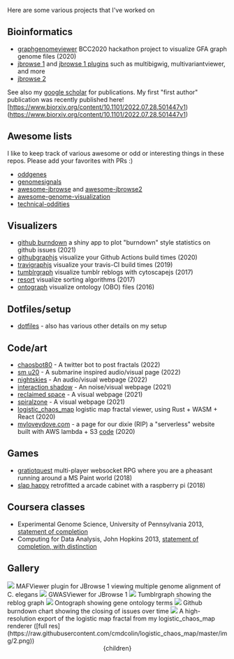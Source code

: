 


Here are some various projects that I've worked on




## Bioinformatics

- [graphgenomeviewer](https://cmdcolin.github.io/graphgenomeviewer) BCC2020 hackathon project to visualize GFA graph genome files (2020)
- [jbrowse 1](https://github.com/gmod/jbrowse) and [jbrowse 1 plugins](https://gmod.github.io/jbrowse-registry) such as multibigwig, multivariantviewer, and more
- [jbrowse 2](https://github.com/gmod/jbrowse-components) 

See also my [google scholar](https://scholar.google.com/citations?view_op=list_works&hl=en&user=--FwzsgAAAAJ) for publications. My first "first author" publication was recently published here! [https://www.biorxiv.org/content/10.1101/2022.07.28.501447v1)(https://www.biorxiv.org/content/10.1101/2022.07.28.501447v1)

## Awesome lists

I like to keep track of various awesome or odd or interesting things in these
repos. Please add your favorites with PRs :)

- [oddgenes](https://github.com/cmdcolin/oddgenes)
- [genomesignals](https://github.com/cmdcolin/genomesignals)
- [awesome-jbrowse](https://github.com/cmdcolin/awesome-jbrowse) and [awesome-jbrowse2](https://github.com/cmdcolin/awesome-jbrowse2)
- [awesome-genome-visualization](https://github.com/cmdcolin/awesome-genome-visualization)
- [technical-oddities](https://github.com/cmdcolin/technical_oddities)


## Visualizers

- [github burndown](https://colindiesh.shinyapps.io/github_burndown/) a shiny app to plot "burndown" style statistics on github issues (2021)
- [githubgraphjs](https://cmdcolin.github.io/githubgraphjs) visualize your Github Actions build times (2020)
- [travigraphjs](https://cmdcolin.github.io/travigraphjs) visualize your travis-CI build times (2019)
- [tumblrgraph](http://cmdcolin.github.io/tumblrgraph2/) visualize tumblr reblogs with cytoscapejs (2017)
- [resort](https://cmdcolin.github.io/resort/qs.html) visualize sorting algorithms (2017)
- [ontograph](https://elsiklab.github.io/ontograph/) visualize ontology (OBO) files (2016)

## Dotfiles/setup


- [dotfiles](https://github.com/cmdcolin/dotfiles/) - also has various other details on my setup



## Code/art

- [chaosbot80](https://github.com/twitter_fractal_bot) - A twitter bot to post fractals (2022)
- [sm u20](https://cmdcolin.github.io/sm_u20) - A submarine inspired audio/visual page (2022)
- [nightskies](https://cmdcolin.github.io/nightskies/) - An audio/visual webpage (2022)
- [interaction shadow](https://cmdcolin.github.io/interaction_shadow/) - An noise/visual webpage (2021)
- [reclaimed space](https://cmdcolin.github.io/reclaimedspace/) - A visual webpage (2021)
- [spiralzone](https://cmdcolin.github.io/spiralzone/) - A visual webpage (2021)
- [logistic_chaos_map](https://cmdcolin.github.io/logistic_chaos_map/) logistic map fractal viewer, using Rust + WASM + React (2020)
- [myloveydove.com](https://myloveydove.com) - a page for our dixie (RIP) a "serverless" website built with AWS lambda + S3 [code](https://github.com/cmdcolin/aws_serverless_photo_gallery) (2020)

## Games

- [gratiotquest](https://github.com/vastholdings/gratiotquest) multi-player websocket RPG where you are a pheasant running around a MS Paint world (2018)
- [slap happy](https://github.com/cmdcolin/slaphappy) retrofitted a arcade cabinet with a raspberry pi (2018)


## Coursera classes

- Experimental Genome Science, University of Pennsylvania 2013, [statement of completion](genomesci.pdf)
- Computing for Data Analysis, John Hopkins 2013, [statement of completion, with distinction](compdata.pdf)

## Gallery

<img src="mafviewer.png" width={400}/>
MAFViewer plugin for JBrowse 1 viewing multiple genome alignment of C. elegans

<img src="gwasviewer.png" width={400}/>
GWASViewer for JBrowse 1

<img src="tumblrgraph.png" width={400}/>
Tumblrgraph showing the reblog graph

<img src="ontograph.png" width={400}/>
Ontograph showing gene ontology terms

<img src="plots.png" width={400}/>
Github burndown chart showing the closing of issues over time

<img src="2sm.png" width={400}/>
A high-resolution export of the logistic map fractal from my logistic_chaos_map renderer ([full res](https://raw.githubusercontent.com/cmdcolin/logistic_chaos_map/master/img/2.png))


  <Head>
    <title>Misc scribblings - Projects</title>
  </Head>
  <Layout>
    <Container>
      <Header/>
      {children}
    </Container>
  </Layout>
</>



